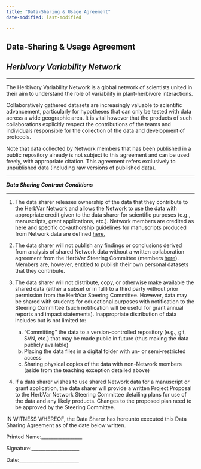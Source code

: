 ```yaml
---
title: "Data-Sharing & Usage Agreement"
date-modified: last-modified

---
```


## Data-Sharing & Usage Agreement
## _Herbivory Variability Network_

---

The Herbivory Variability Network is a global network of scientists united in their aim to understand the role of variability in plant-herbivore interactions.

Collaboratively gathered datasets are increasingly valuable to scientific advancement, particularly for hypotheses that can only be tested with data across a wide geographic area. It is vital however that the products of such collaborations explicitly respect the contributions of the teams and individuals responsible for the collection of the data and development of protocols.

Note that data collected by Network members that has been published in a public repository already is not subject to this agreement and can be used freely, with appropriate citation. This agreement refers exclusively to unpublished data (including raw versions of published data).

---

**_Data Sharing Contract Conditions_**

----

1. The data sharer releases ownership of the data that they contribute to the HerbVar Network and allows the Network to use the data with appropriate credit given to the data sharer for scientific purposes (e.g., manuscripts, grant applications, etc.). Network members are credited as [here](https://herbvar.org/CollaboratorDirectory.html) and specific co-authorship guidelines for manuscripts produced from Network data are defined [here.](https://herbvar-network.github.io/herbvar_manual/introduction/Network_Structure.html)

2. The data sharer will not publish any findings or conclusions derived from analysis of shared Network data without a written collaboration agreement from the HerbVar Steering Committee (members [here](https://herbvar-network.github.io/herbvar_manual/introduction/Network_Structure.html)). Members are, however, entitled to publish their own personal datasets that they contribute.

3. The data sharer will not distribute, copy, or otherwise make available the shared data (either a subset or in full) to a third party without prior permission from the HerbVar Steering Committee. However, data may be shared with students for educational purposes with notification to the Steering Committee (such notification will be useful for grant annual reports and impact statements). Inappropriate distribution of data includes but is not limited to:

    a.	“Committing” the data to a version-controlled repository (e.g., git, SVN, etc.) that may be made public in future (thus making the data publicly available)
    b.	Placing the data files in a digital folder with un- or semi-restricted access
    c.	Sharing physical copies of the data with non-Network members (aside from the teaching exception detailed above)

4.	If a data sharer wishes to use shared Network data for a manuscript or grant application, the data sharer will provide a written Project Proposal to the HerbVar Network Steering Committee detailing plans for use of the data and any likely products. Changes to the proposed plan need to be approved by the Steering Committee.

IN WITNESS WHEREOF, the Data Sharer has hereunto executed this Data Sharing Agreement as of the date below written.


Printed Name:_________________

Signature:____________________

Date:_________________________

